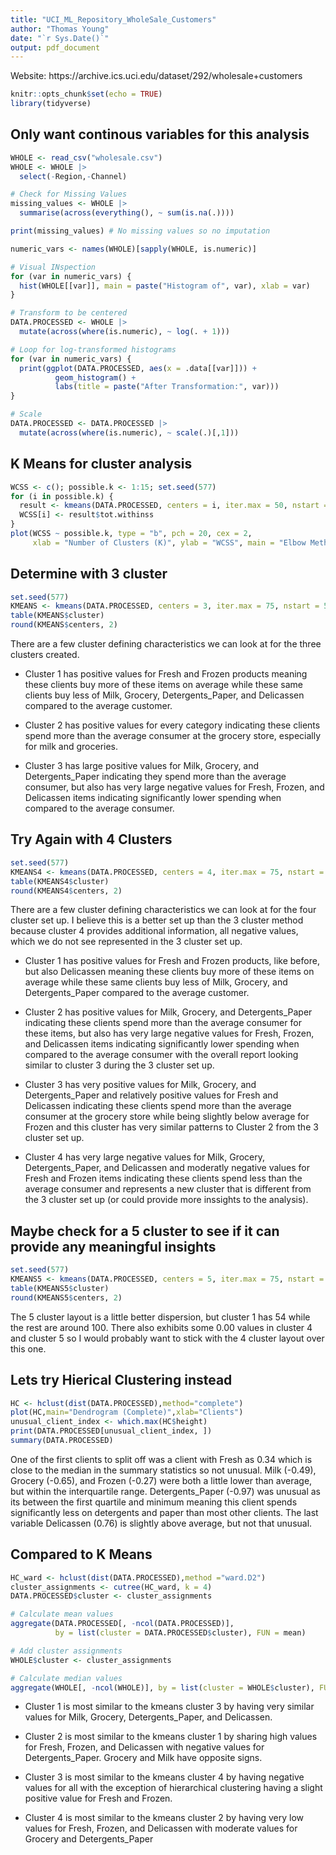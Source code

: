 ```yaml
---
title: "UCI_ML_Repository_WholeSale_Customers"
author: "Thomas Young"
date: "`r Sys.Date()`"
output: pdf_document
---
```


Website: https://archive.ics.uci.edu/dataset/292/wholesale+customers

```r
knitr::opts_chunk$set(echo = TRUE)
library(tidyverse)
```

## Only want continous variables for this analysis

```r
WHOLE <- read_csv("wholesale.csv")
WHOLE <- WHOLE |> 
  select(-Region,-Channel)
```

```r
# Check for Missing Values
missing_values <- WHOLE |>
  summarise(across(everything(), ~ sum(is.na(.))))

print(missing_values) # No missing values so no imputation 

numeric_vars <- names(WHOLE)[sapply(WHOLE, is.numeric)]

# Visual INspection 
for (var in numeric_vars) {
  hist(WHOLE[[var]], main = paste("Histogram of", var), xlab = var)
}
```

```r
# Transform to be centered 
DATA.PROCESSED <- WHOLE |>
  mutate(across(where(is.numeric), ~ log(. + 1))) 

# Loop for log-transformed histograms 
for (var in numeric_vars) {
  print(ggplot(DATA.PROCESSED, aes(x = .data[[var]])) +
          geom_histogram() +
          labs(title = paste("After Transformation:", var))) 
}

# Scale
DATA.PROCESSED <- DATA.PROCESSED |>
  mutate(across(where(is.numeric), ~ scale(.)[,1]))
```

## K Means for cluster analysis

```r
WCSS <- c(); possible.k <- 1:15; set.seed(577)  
for (i in possible.k) {
  result <- kmeans(DATA.PROCESSED, centers = i, iter.max = 50, nstart = 25)
  WCSS[i] <- result$tot.withinss
}
plot(WCSS ~ possible.k, type = "b", pch = 20, cex = 2,
     xlab = "Number of Clusters (K)", ylab = "WCSS", main = "Elbow Method for Optimal k")
```

## Determine with 3 cluster 

```r
set.seed(577)  
KMEANS <- kmeans(DATA.PROCESSED, centers = 3, iter.max = 75, nstart = 50)
table(KMEANS$cluster)
round(KMEANS$centers, 2)
```

There are a few cluster defining characteristics we can look at for the three clusters created. 

- Cluster 1 has positive values for Fresh and Frozen products meaning these clients buy more of these items on average while these same clients buy less of Milk, Grocery, Detergents_Paper, and Delicassen compared to the average customer. 

- Cluster 2 has positive values for every category indicating these clients spend more than the average consumer at the grocery store, especially for milk and groceries. 

- Cluster 3 has large positive values for Milk, Grocery, and Detergents_Paper indicating they spend more than the average consumer, but also has very large negative values for Fresh, Frozen, and Delicassen items indicating significantly lower spending when compared to the average consumer.

## Try Again with 4 Clusters

```r
set.seed(577)  
KMEANS4 <- kmeans(DATA.PROCESSED, centers = 4, iter.max = 75, nstart = 50)
table(KMEANS4$cluster)
round(KMEANS4$centers, 2)
```

There are a few cluster defining characteristics we can look at for the four cluster set up. I believe this is a better set up than the 3 cluster method because cluster 4 provides additional information, all negative values, which we do not see represented in the 3 cluster set up. 

- Cluster 1 has positive values for Fresh and Frozen products, like before, but also Delicassen  meaning these clients buy more of these items on average while these same clients buy less of Milk, Grocery, and Detergents_Paper compared to the average customer. 

- Cluster 2 has positive values for Milk, Grocery, and Detergents_Paper indicating these clients spend more than the average consumer for these items, but also has very large negative values for Fresh, Frozen, and Delicassen items indicating significantly lower spending when compared to the average consumer with the overall report looking similar to cluster 3 during the 3 cluster set up.

- Cluster 3 has very positive values for Milk, Grocery, and Detergents_Paper and relatively positive values for Fresh and Delicassen indicating these clients spend more than the average consumer at the grocery store while being slightly below average for Frozen and this cluster has very similar patterns to Cluster 2 from the 3 cluster set up.

- Cluster 4 has very large negative values for Milk, Grocery, Detergents_Paper, and Delicassen and moderatly negative values for Fresh and Frozen items indicating these clients spend less than the average consumer and represents a new cluster that is different from the 3 cluster set up (or could provide more inssights to the analysis). 

## Maybe check for a 5 cluster to see if it can provide any meaningful insights

```r
set.seed(577)  
KMEANS5 <- kmeans(DATA.PROCESSED, centers = 5, iter.max = 75, nstart = 50)
table(KMEANS5$cluster)
round(KMEANS5$centers, 2)
```

The 5 cluster layout is a little better dispersion, but cluster 1 has 54 while the rest are around 100. There also exhibits some 0.00 values in cluster 4 and cluster 5 so I would probably want to stick with the 4 cluster layout over this one. 

## Lets try Hierical Clustering instead 

```r
HC <- hclust(dist(DATA.PROCESSED),method="complete")  
plot(HC,main="Dendrogram (Complete)",xlab="Clients")
unusual_client_index <- which.max(HC$height)
print(DATA.PROCESSED[unusual_client_index, ])
summary(DATA.PROCESSED)
```

One of the first clients to split off was a client with Fresh as 0.34 which is close to the median in the summary statistics so not unusual. Milk (-0.49), Grocery (-0.65), and Frozen (-0.27) were both a little lower than average, but within the interquartile range. Detergents_Paper (-0.97) was unusual as its between the first quartile and minimum meaning this client spends significantly less on detergents and paper than most other clients. The last variable Delicassen (0.76) is slightly above average, but not that unusual.

## Compared to K Means

```r
HC_ward <- hclust(dist(DATA.PROCESSED),method ="ward.D2")
cluster_assignments <- cutree(HC_ward, k = 4) 
DATA.PROCESSED$cluster <- cluster_assignments

# Calculate mean values
aggregate(DATA.PROCESSED[, -ncol(DATA.PROCESSED)], 
          by = list(cluster = DATA.PROCESSED$cluster), FUN = mean)

# Add cluster assignments
WHOLE$cluster <- cluster_assignments

# Calculate median values
aggregate(WHOLE[, -ncol(WHOLE)], by = list(cluster = WHOLE$cluster), FUN = median)
```

- Cluster 1 is most similar to the kmeans cluster 3 by having very similar values for Milk, Grocery, Detergents_Paper, and Delicassen. 

- Cluster 2 is most similar to the kmeans cluster 1 by sharing high values for Fresh, Frozen, and Delicassen with negative values for Detergents_Paper. Grocery and Milk have opposite signs.

- Cluster 3 is most similar to the kmeans cluster 4 by having negative values for all with the exception of hierarchical clustering having a slight positive value for Fresh and Frozen.

- Cluster 4 is most similar to the kmeans cluster 2 by having very low values for Fresh, Frozen, and Delicassen with moderate values for Grocery and Detergents_Paper


